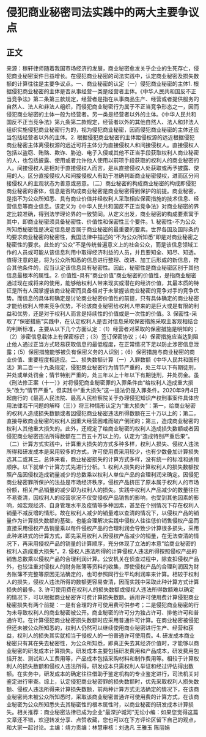 # 侵犯商业秘密司法实践中的两大主要争议点
## 正文
来源：稼轩律师随着我国市场经济的发展，商业秘密愈发关乎企业的生死存亡，侵犯商业秘密案件日益增长。在侵犯商业秘密的司法实践中，认定商业秘密及损失数额的计算往往是主要争议点。一、商业秘密的认定（一）侵犯商业秘密的主体1. 根据侵犯商业秘密的主体是否从事经营一类是经营者主体。《中华人民共和国反不正当竞争法》第二条第三款规定，经营者是指在从事商品生产、经营或者提供服务的自然人、法人和非法人组织，而侵犯商业秘密行为属于不正当竞争形态之一，因而侵犯商业秘密的主体一般为经营者。另一类是经营者以外的主体。《中华人民共和国反不正当竞争法》第九条第二款规定，经营者以外的其他自然人、法人和非法人组织实施侵犯商业秘密行为的，视为侵犯商业秘密，因而侵犯商业秘密的主体还应当包括经营者以外的主体。2. 根据侵犯商业秘密的主体距侵权源的远近根据侵犯商业秘密主体离侵权源的远近可将主体分为直接侵权人和间接侵权人。直接侵权人包括以盗窃、贿赂、欺诈、胁迫、电子入侵或其他不正当手段获取权利人商业秘密的人，也包括披露、使用或者允许他人使用以前项手段获取的权利人的商业秘密的人。间接侵权人是相对于直接侵权人而言，是从直接侵权人处获取或再予披露、使用的人。区分直接侵权人和间接侵权人有助于准确判断商业秘密侵权，进而区分间接侵权人的主观状态为善意或恶意。（二）商业秘密的构成商业秘密的构成即侵犯商业秘密的客体，信息是否构成商业秘密是商业秘密得到保护的前提。商业秘密，是指不为公众所知悉、具有商业价值并经权利人采取相应保密措施的技术信息、经营信息等商业信息。该定义为《中华人民共和国反不正当竞争法》对商业秘密的界定比较准确，得到法学理论界的一致赞同。从定义出发，商业秘密的构成要素寓于其中，即商业秘密须具备秘密性、价值性和保密性三个要件。1. 秘密性-不为公众所知悉秘密性是决定信息是否属于商业秘密的最重要的要素。世界各国及国际条约均要求商业秘密的秘密性，我国法律中描述的“不为公众所知悉”即是对商业秘密之秘密性的要求。此处的“公众”不是传统普遍意义上的社会公众，而是该信息领域工作的人员或可能从该信息利用中取得经济利益的人员，并且要知全、知尽、知透。值得注意的是，将为公众所知悉的信息进行整理、改进、加工后形成的新信息，符合其他条件的，应当认定该信息具有秘密性。因此，秘密性是商业秘密区别于其他信息最根本的属性。2. 价值性-具有“商业价值”商业秘密的价值性，是指商业秘密通过现在或将来的使用，能够给权利人带来现实或潜在的经济价值，其最本质的特征是所有人因掌握该商业秘密而具备相对于未掌握该商业秘密的竞争对手的竞争优势。而信息的具体和确定是讨论商业秘密价值性的前提，只有具体确定的商业秘密才能给权利人带来竞争优势，不论该商业秘密给权利人带来的是巨大或是有限的利益和优势，还是对于权利人而言是持续性的价值或是一次性的价值。3. 保密性-采取了“保密措施”实践中，在认定权利人是否对信息采取保密措施采取主客观相结合的判断标准，主要从以下几个方面认定：（1）经营者对采取的保密措施是明知的；（2）涉密信息载体上有保密标识；（3）签订保密协议；（4）保密措施应当达到阻止他人通过正当方式轻易获取信息的最低程度，在正常情况下足以防止涉密信息泄露；（5）保密措施能够被负有保密义务的人识别；（6）保密措施与商业秘密的商业价值、重要程度相适应。二、损失数额计算（一）入罪数额《中华人民共和国刑法》第二百一十九条规定，侵犯商业秘密行为情节严重的，处三年以下有期徒刑，并处或单处罚金；情节特别严重的，处三年以上十年以下有期徒刑，并处罚金。虽《刑法修正案（十一）》对将侵犯商业秘密罪的入罪条件由“给权利人造成重大损失”改为“情节严重”。但实践中“重大损失”这一提法仍是入罪条件。2020年9月4日起施行的《最高人民法院、最高人民检察院关于办理侵犯知识产权刑事案件具体应用法律若干问题的解释（三）》将三种情形认定为“重大损失”：第一，给商业秘密的权利人造成损失数额或者因侵犯商业秘密违法所得数额在三十万以上的；第二，直接导致商业秘密的权利人因重大经营困难而破产倒闭的；第三，造成商业秘密的权利人其他重大损失的。此外，还规定了给商业秘密的权利人造成损失数额或者因侵犯商业秘密违法所得数额在二百五十万以上的，认定为“造成特别严重后果”。（二）计算方式实践中，计算重大损失的方式多种多样，权利人损失、侵权人违法所得和研发成本是采用较多的方式，许可使用费采用较少，也有少数叠加计算损失选其二或其三。总体来看，商业秘密损失的计算方式多样，没有统一的标准和适用顺序。以下就单个计算方式先进行分析。1. 权利人损失的计算权利人的损失数额按照产品因侵权造成销量减少的总数乘以权利人单位产品的合理利润来确定。因侵犯商业秘密罪所保护的法益是市场经济秩序，侵权产品挤压了原本属于权利人的市场份额，相关产品销量的减少即为权利人的损失。实践中权利人产品减少的数量往往不易查清，因权利人的经营状况不仅受侵权产品销售的影响，也受到其他因素的影响，如宏观经济、自身管理水平及疫情等多种因素，甚至在个别情况下存在权利人销量不减反增的情形。故在权利人减少的销量难以查清的情况下，以侵权产品的销量作为计算损失数额的基础，也能合理解决实践中侵权人往往低价销售侵权产品而直接采用侵权产品销量乘以每件侵权产品的合理利润会导致少计算很多损失，采用此种递进式的计算方式，即先采用权利人因侵权产品减少的销量，在无法查清的情况下，再采用侵权产品的销量的计算顺序，充分体现了立法的本意“给商业秘密的权利人造成重大损失”。2. 侵权人违法所得的计算侵权人违法所得按照侵权产品的销售总数乘以侵权产品的合理利润计算。公安机关在侦查过程中，除查扣侵权产品外，也较注重对侵权人的财务账簿等资料的收集，即使侵权产品的合理利润因为财务账簿不完整等原因无法确定的，也可参照同行业平均利润率来计算。相较于权利人的损失，侵权人违法所得的数额更容易查清，因而实践中采取此种计算方式计算损失的最多。3. 许可使用费在权利人的损失数额或侵权人违法所得数额难以确定的情况下，可以根据商业秘密许可费计算损失数额。适用许可使用费计算侵犯商业秘密损失有两个前提：一是有合理的许可使用费可供参考；二是侵犯商业秘密的行为未导致权利人的商业秘密被公开。商业秘密的许可分为独占许可、排他许可和普通许可。在计算侵犯商业秘密损失数额时应采用普通许可计算。在商业秘密被侵犯但还未被公众所知悉的，权利人仍然可以继续使用商业秘密进行生产、经营和获益，权利人的损失其实就相当于侵权人的一份普通许可使用费。4. 研发成本商业秘密只有其在失去秘密性，为公众所知悉，即真正失去其经济价值时，才能够以商业秘密的研发成本计算损失。研发成本主要包括研发费用和产品成本，研发费用包括开发、测试和人工费用等，产品成本包括采购材料和制作费用等。相较于计算权利人的损失数额和侵权人违法所得，研发成本只需权利人举证和经过评估得出数额。在实务中，研发成本的确定往往借助于鉴定机构的专业鉴定进行，司法机关对鉴定进行审查。综上，认定侵犯商业秘密罪的损失数额时，优先采取权利人损失数额、侵权人违法所得来计算损失数额，前两种计算方式无法确定的情况下，在该商业秘密尚未被公众所知悉时，采取该商业秘密普通许可使用费的计算方式，在该商业秘密为公众所知悉失去其秘密性的根本属性时，以商业秘密的研发成本计算损失。相关推荐：商业秘密法律已成为企业“最深护城河”无讼小编：如果您觉得这篇文章还不错，欢迎转发分享、点赞收藏，您也可以在下方评论区留下自己的观点，和大家一起讨论。主编：靖力责编：林慧审核：刘逸凡 王雅玉 陈丽娟 